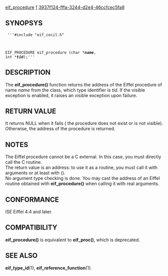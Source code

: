 [[Property:title|eif_procedure]]
[[Property:weight|1]]
[[Property:uuid|3937f124-fffa-3244-d2e4-46ccfcec5fa8]]
==SYNOPSYS==
<code>
'''#include "eif_cecil.h"

EIF_PROCEDURE eif_procedure (char *''' ''name''''', int *''' ''tid''''');'''</code>

==DESCRIPTION==
The '''eif_procedure()''' function returns the address of the Eiffel procedure of name ''name'' from the class, which type identifier is ''tid''. 
If the visible exception is enabled, it raises an visible exception upon failure. 

==RETURN VALUE==
It returns NULL when it fails ( the procedure does not exist or is not visible). Otherwise, the address of the procedure is returned. 
==NOTES==
The Eiffel procedure cannot be a C external. In this case, you must directly call the C routine. <br/>
The return value is an address: to use it as a routine, you must call it with arguments or at least with (). <br/>
No argument type checking is done. You may cast the address of an Eiffel routine obtained with '''eif_procedure()''' when calling it with real arguments. 
==CONFORMANCE==
ISE Eiffel 4.4 and later. 
==COMPATIBILITY==
'''eif_procedure()''' is equivalent to '''eif_proc()''', which is deprecated. 
==SEE ALSO==
'''eif_type_id'''(1), '''eif_reference_function'''(1). 



